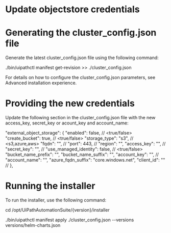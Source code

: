 ﻿# Update objectstore credentials

# Generating the cluster_config.json file

Generate the latest cluster_config.json file using the following command:

./bin/uipathctl manifest get-revision >> ./cluster_config.json

For details on how to configure the cluster_config.json parameters, see Advanced installation experience.

# Providing the new credentials

Update the following section in the cluster_config.json file with the new access_key, secret_key or acount_key and account_name:

"external_object_storage": {
  "enabled": false, // <true/false>
  "create_bucket": true, // <true/false>
  "storage_type": "s3", // <s3,azure,aws>
  "fqdn": "",  // <needed in case of aws non instance profile>
  "port": 443, // <needed in case of aws non instance profile>
  "region": "", 
  "access_key": "", // <needed in case of aws non instance profile>
  "secret_key": "", // <needed in case of aws non instance profile>
  "use_managed_identity": false, // <true/false>
  "bucket_name_prefix": "",
  "bucket_name_suffix": "",
  "account_key": "", // <needed only when using non managed identity>
  "account_name": "",
  "azure_fqdn_suffix": "core.windows.net",
  "client_id": "" // <optional field in case of managed identity>
},

# Running the installer

To run the installer, use the following command:

cd /opt/UiPathAutomationSuite/{version}/installer

./bin/uipathctl manifest apply ./cluster_config.json --versions versions/helm-charts.json
